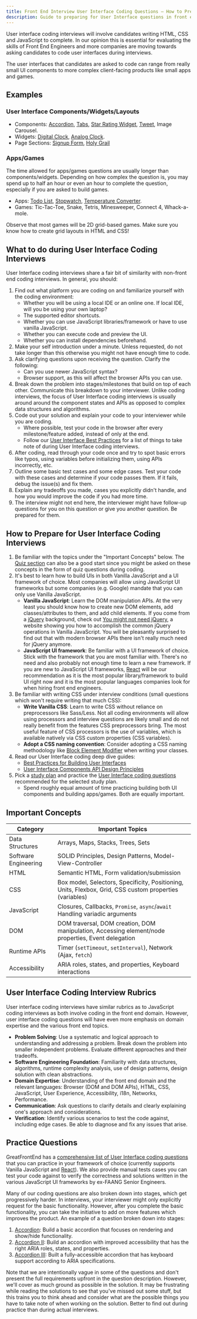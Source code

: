 ```yaml
---
title: Front End Interview User Interface Coding Questions — How to Prepare
description: Guide to preparing for User Interface questions in front end / web developer interviews — Concepts to know, interview rubrics, and important practice questions.
---
```


User interface coding interviews will involve candidates writing HTML, CSS and JavaScript to complete. In our opinion this is essential for evaluating the skills of Front End Engineers and more companies are moving towards asking candidates to code user interfaces during interviews.

The user interfaces that candidates are asked to code can range from really small UI components to more complex client-facing products like small apps and games.

## Examples

### User Interface Components/Widgets/Layouts

- Components: [Accordion](/questions/user-interface/accordion), [Tabs](/questions/user-interface/tabs), [Star Rating Widget](/questions/user-interface/star-rating), [Tweet](/questions/user-interface/tweet), Image Carousel.
- Widgets: [Digital Clock](/questions/user-interface/digital-clock), [Analog Clock](/questions/user-interface/analog-clock).
- Page Sections: [Signup Form](/questions/user-interface/signup-form), [Holy Grail](/questions/user-interface/holy-grail)

### Apps/Games

The time allowed for apps/games questions are usually longer than components/widgets. Depending on how complex the question is, you may spend up to half an hour or even an hour to complete the question, especially if you are asked to build games.

- Apps: [Todo List](/questions/user-interface/todo-list), [Stopwatch](/questions/user-interface/stopwatch), [Temperature Converter](/questions/user-interface/temperature-converter).
- Games: Tic-Tac-Toe, Snake, Tetris, Minesweeper, Connect 4, Whack-a-mole.

Observe that most games will be 2D grid-based games. Make sure you know how to create grid layouts in HTML and CSS!

## What to do during User Interface Coding Interviews

User Interface coding interviews share a fair bit of similarity with non-front end coding interviews. In general, you should:

1. Find out what platform you are coding on and familiarize yourself with the coding environment:
   - Whether you will be using a local IDE or an online one. If local IDE, will you be using your own laptop?
   - The supported editor shortcuts.
   - Whether you can use JavaScript libraries/framework or have to use vanilla JavaScript.
   - Whether you can execute code and preview the UI.
   - Whether you can install dependencies beforehand.
1. Make your self introduction under a minute. Unless requested, do not take longer than this otherwise you might not have enough time to code.
1. Ask clarifying questions upon receiving the question. Clarify the following:
   - Can you use newer JavaScript syntax?
   - Browser support, as this will affect the browser APIs you can use.
1. Break down the problem into stages/milestones that build on top of each other. Communicate this breakdown to your interviewer. Unlike coding interviews, the focus of User Interface coding interviews is usually around around the component states and APIs as opposed to complex data structures and algorithms.
1. Code out your solution and explain your code to your interviewer while you are coding.
   - Where possible, test your code in the browser after every milestone/feature added, instead of only at the end.
   - Follow our [User Interface Best Practices](/front-end-interview-guidebook/user-interface-best-practices) for a list of things to take note of during User Interface coding interviews.
1. After coding, read through your code once and try to spot basic errors like typos, using variables before initializing them, using APIs incorrectly, etc.
1. Outline some basic test cases and some edge cases. Test your code with these cases and determine if your code passes them. If it fails, debug the issue(s) and fix them.
1. Explain any tradeoffs you made, cases you explicitly didn't handle, and how you would improve the code if you had more time.
1. The interview might not end here, the interviewer might have follow-up questions for you on this question or give you another question. Be prepared for them.

## How to Prepare for User Interface Coding Interviews

1. Be familiar with the topics under the "Important Concepts" below. The [Quiz section](/front-end-interview-guidebook/quiz) can also be a good start since you might be asked on these concepts in the form of quiz questions during coding.
1. It's best to learn how to build UIs in both Vanilla JavaScript and a UI framework of choice. Most companies will allow using JavaScript UI frameworks but some companies (e.g. Google) mandate that you can only use Vanilla JavaScript.
   - **Vanilla JavaScript**: Learn the DOM manipulation APIs. At the very least you should know how to create new DOM elements, add classes/attributes to them, and add child elements. If you come from a [jQuery](https://jquery.com/) background, check out [You might not need jQuery](https://youmightnotneedjquery.com), a website showing you how to accomplish the common jQuery operations in Vanilla JavaScript. You will be pleasantly surprised to find out that with modern browser APIs there isn't really much need for jQuery anymore.
   - **JavaScript UI framework**: Be familiar with a UI framework of choice. Stick with the framework that you are most familiar with. There's no need and also probably not enough time to learn a new framework. If you are new to JavaScript UI frameworks, [React](https://reactjs.org/) will be our recommendation as it is the most popular library/framework to build UI right now and it is the most popular languages companies look for when hiring front end engineers.
1. Be familiar with writing CSS under interview conditions (small questions which won't require writing that much CSS):
   - **Write Vanilla CSS**: Learn to write CSS without reliance on preprocessors like Sass/Less. Not all coding environments will allow using processors and interview questions are likely small and do not really benefit from the features CSS preprocessors bring. The most useful feature of CSS processors is the use of variables, which is available natively via CSS custom properties (CSS variables).
   - **Adopt a CSS naming convention**: Consider adopting a CSS naming methodology like [Block Element Modifier](https://getbem.com) when writing your classes.
1. Read our User Interface coding deep dive guides:
   - [Best Practices for Building User Interfaces](/front-end-interview-guidebook/user-interface-best-practices)
   - [User Interface Components API Design Principles](/front-end-interview-guidebook/user-interface-components-api-design-principles)
1. Pick a [study plan](/get-started) and practice the [User Interface coding questions](/prepare/coding) recommended for the selected study plan.
   - Spend roughly equal amount of time practicing building both UI components and building apps/games. Both are equally important.

## Important Concepts

| Category | Important Topics |
| --- | --- |
| Data Structures | Arrays, Maps, Stacks, Trees, Sets |
| Software Engineering | SOLID Principles, Design Patterns, Model-View-Controller |
| HTML | Semantic HTML, Form validation/submission |
| CSS | Box model, Selectors, Specificity, Positioning, Units, Flexbox, Grid, CSS custom properties (variables) |
| JavaScript | Closures, Callbacks, `Promise`, `async`/`await` Handling variadic arguments |
| DOM | DOM traversal, DOM creation, DOM manipulation, Accessing element/node properties, Event delegation |
| Runtime APIs | Timer (`setTimeout`, `setInterval`), Network (Ajax, `fetch`) |
| Accessibility | ARIA roles, states, and properties, Keyboard interactions |

## User Interface Coding Interview Rubrics

User interface coding interviews have similar rubrics as to JavaScript coding interviews as both involve coding in the front end domain. However, user interface coding questions will have even more emphasis on domain expertise and the various front end topics.

- **Problem Solving**: Use a systematic and logical approach to understanding and addressing a problem. Break down the problem into smaller independent problems. Evaluate different approaches and their tradeoffs.
- **Software Engineering Foundation**: Familiarity with data structures, algorithms, runtime complexity analysis, use of design patterns, design solution with clean abstractions.
- **Domain Expertise**: Understanding of the front end domain and the relevant languages: Browser (DOM and DOM APIs), HTML, CSS, JavaScript, User Experience, Accessibility, i18n, Networks, Performance.
- **Communication**: Ask questions to clarify details and clearly explaining one's approach and considerations.
- **Verification**: Identify various scenarios to test the code against, including edge cases. Be able to diagnose and fix any issues that arise.

## Practice Questions

GreatFrontEnd has a [comprehensive list of User Interface coding questions](/prepare/coding) that you can practice in your framework of choice (currently supports Vanilla JavaScript and [React](https://reactjs.org/)). We also provide manual tests cases you can test your code against to verify the correctness and solutions written in the various JavaScript UI frameworks by ex-FAANG Senior Engineers.

Many of our coding questions are also broken down into stages, which get progressively harder. In interviews, your interviewer might only explicitly request for the basic functionality. However, after you complete the basic functionality, you can take the initiative to add on more features which improves the product. An example of a question broken down into stages:

1. [Accordion](/questions/user-interface/accordion): Build a basic accordion that focuses on rendering and show/hide functionality.
1. [Accordion II](/questions/user-interface/accordion-ii): Build an accordion with improved accessibility that has the right ARIA roles, states, and properties.
1. [Accordion III](/questions/user-interface/accordion-iii): Built a fully-accessible accordion that has keyboard support according to ARIA specifications.

Note that we are intentionally vague in some of the questions and don't present the full requirements upfront in the question description. However, we'll cover as much ground as possible in the solution. It may be frustrating while reading the solutions to see that you've missed out some stuff, but this trains you to think ahead and consider what are the possible things you have to take note of when working on the solution. Better to find out during practice than during actual interviews.
